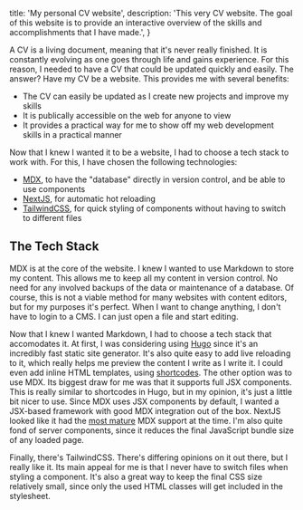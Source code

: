   title: 'My personal CV website',
  description:
    'This very CV website. The goal of this website is to provide an interactive overview of the skills and accomplishments that I have made.',
}

A CV is a living document, meaning that it's never really finished.
It is constantly evolving as one goes through life and gains experience.
For this reason, I needed to have a CV that could be updated quickly and easily.
The answer? Have my CV be a website. This provides me with several benefits:

- The CV can easily be updated as I create new projects and improve my skills
- It is publically accessible on the web for anyone to view
- It provides a practical way for me to show off my web development skills in a practical manner

Now that I knew I wanted it to be a website, I had to choose a tech stack to work with.
For this, I have chosen the following technologies:

- [MDX](https://mdxjs.com/), to have the "database" directly in version control, and be able to use components
- [NextJS](https://nextjs.org/), for automatic hot reloading
- [TailwindCSS](https://tailwindcss.com/), for quick styling of components without having to switch to different files

## The Tech Stack

MDX is at the core of the website. I knew I wanted to use Markdown to store my content.
This allows me to keep all my content in version control.
No need for any involved backups of the data or maintenance of a database.
Of course, this is not a viable method for many websites with content editors, but for my purposes it's perfect.
When I want to change anything, I don't have to login to a CMS. I can just open a file and start editing.

Now that I knew I wanted Markdown, I had to choose a tech stack that accomodates it.
At first, I was considering using [Hugo](https://gohugo.io/) since it's an incredibly fast static site generator.
It's also quite easy to add live reloading to it, which really helps me preview the content I write as I write it.
I could even add inline HTML templates, using [shortcodes](https://gohugo.io/content-management/shortcodes/).
The other option was to use MDX.
Its biggest draw for me was that it supports full JSX components.
This is really similar to shortcodes in Hugo, but in my opinion, it's just a little bit nicer to use.
Since MDX uses JSX components by default, I wanted a JSX-based framework with good MDX integration out of the box.
NextJS looked like it had the [most mature](https://nextjs.org/docs/app/building-your-application/configuring/mdx) MDX support at the time.
I'm also quite fond of server components, since it reduces the final JavaScript bundle size of any loaded page.

Finally, there's TailwindCSS. There's differing opinions on it out there, but I really like it.
Its main appeal for me is that I never have to switch files when styling a component.
It's also a great way to keep the final CSS size relatively small,
since only the used HTML classes will get included in the stylesheet.
